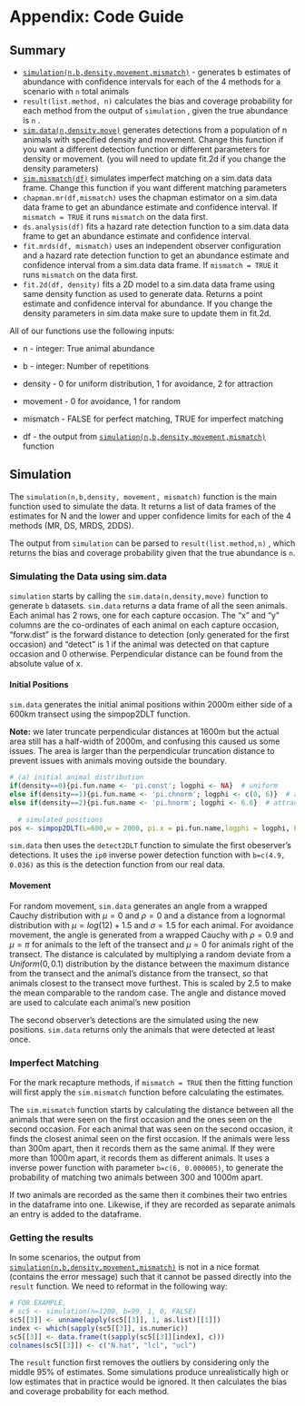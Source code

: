 # Appendix: Code Guide
## Summary

-   [`simulation(n,b,density,movement,mismatch)`](#simulation) - generates b estimates of abundance with confidence intervals for each of the 4 methods for a scenario with `n` total animals
-   `result(list.method, n)` calculates the bias and coverage probability for each method from the output of `simulation` , given the true abundance is `n` .
-   [`sim.data(n,density,move)`](#sim.data) generates detections from a population of n animals with specified density and movement. Change this function if you want a different detection function or different parameters for density or movement. (you will need to update fit.2d if you change the density parameters)
-   [`sim.mismatch(df)`](#sim.mismatch) simulates imperfect matching on a sim.data data frame. Change this function if you want different matching parameters
-   `chapman.mr(df,mismatch)` uses the chapman estimator on a sim.data data frame to get an abundance estimate and confidence interval. If `mismatch = TRUE` it runs `mismatch` on the data first.
-   `ds.analysis(df)` fits a hazard rate detection function to a sim.data data frame to get an abundance estimate and confidence interval.
-   `fit.mrds(df, mismatch)` uses an independent observer configuration and a hazard rate detection function to get an abundance estimate and confidence interval from a sim.data data frame. If `mismatch = TRUE` it runs `mismatch` on the data first.
-   `fit.2d(df, density)` fits a 2D model to a sim.data data frame using same density function as used to generate data. Returns a point estimate and confidence interval for abundance. If you change the density parameters in sim.data make sure to update them in fit.2d.

All of our functions use the following inputs:

-   n - integer: True animal abundance

-   b - integer: Number of repetitions

-   density - 0 for uniform distribution, 1 for avoidance, 2 for attraction

-   movement - 0 for avoidance, 1 for random

-   mismatch - FALSE for perfect matching, TRUE for imperfect matching

-   df - the output from [`simulation(n,b,density,movement,mismatch)`](#simulation) function

## Simulation {#simulation}

The `simulation(n,b,density, movement, mismatch)` function is the main function used to simulate the data. It returns a list of data frames of the estimates for N and the lower and upper confidence limits for each of the 4 methods (MR, DS, MRDS, 2DDS).

The output from `simulation` can be parsed to `result(list.method,n)` , which returns the bias and coverage probability given that the true abundance is `n`.

### Simulating the Data using sim.data {#sim.data}

`simulation` starts by calling the `sim.data(n,density,move)` function to generate `b` datasets. `sim.data` returns a data frame of all the seen animals. Each animal has 2 rows, one for each capture occasion. The "x" and "y" columns are the co-ordinates of each animal on each capture occasion, "forw.dist" is the forward distance to detection (only generated for the first occasion) and "detect" is 1 if the animal was detected on that capture occasion and 0 otherwise. Perpendicular distance can be found from the absolute value of x.

#### Initial Positions

`sim.data` generates the initial animal positions within 2000m either side of a 600km transect using the simpop2DLT function.

**Note:** we later truncate perpendicular distances at 1600m but the actual area still has a half-width of 2000m, and confusing this caused us some issues. The area is larger than the perpendicular truncation distance to prevent issues with animals moving outside the boundary.

```r
# (a) initial animal distribution
if(density==0){pi.fun.name <- 'pi.const'; logphi <- NA}  # uniform
else if(density==1){pi.fun.name <- 'pi.chnorm'; logphi <- c(0, 6)}  # avoid
else if(density==2){pi.fun.name <- 'pi.hnorm'; logphi <- 6.6}  # attracted
  
  # simulated positions
pos <- simpop2DLT(L=600,w = 2000, pi.x = pi.fun.name,logphi = logphi, En = n, fixed.n = T)

```

`sim.data` then uses the `detect2DLT` function to simulate the first obeserver's detections. It uses the `ip0` inverse power detection function with `b=c(4.9, 0.036)` as this is the detection function from our real data.

#### Movement

For random movement, `sim.data` generates an angle from a wrapped Cauchy distribution with $\mu = 0$ and $\rho = 0$ and a distance from a lognormal distribution with $\mu = log(12) + 1.5$ and $\sigma = 1.5$ for each animal. For avoidance movement, the angle is generated from a wrapped Cauchy with $\rho = 0.9$ and $\mu = \pi$ for animals to the left of the transect and $\mu = 0$ for animals right of the transect. The distance is calculated by multiplying a random deviate from a $Uniform(0,0.1)$ distribution by the distance between the maximum distance from the transect and the animal's distance from the transect, so that animals closest to the transect move furthest. This is scaled by 2.5 to make the mean comparable to the random case. The angle and distance moved are used to calculate each animal's new position

The second observer's detections are the simulated using the new positions. `sim.data` returns only the animals that were detected at least once.

### Imperfect Matching {#sim.mismatch}

For the mark recapture methods, if `mismatch = TRUE` then the fitting function will first apply the `sim.mismatch` function before calculating the estimates.

The `sim.mismatch` function starts by calculating the distance between all the animals that were seen on the first occasion and the ones seen on the second occasion. For each animal that was seen on the second occasion, it finds the closest animal seen on the first occasion. If the animals were less than 300m apart, then it records them as the same animal. If they were more than 1000m apart, it records them as different animals. It uses a inverse power function with parameter `b=c(6, 0.000005)`, to generate the probability of matching two animals between 300 and 1000m apart.

If two animals are recorded as the same then it combines their two entries in the dataframe into one. Likewise, if they are recorded as separate animals an entry is added to the dataframe.

### Getting the results {#result}

In some scenarios, the output from [`simulation(n,b,density,movement,mismatch)`](#simulation) is not in a nice format (contains the error message) such that it cannot be passed directly into the `result` function. We need to reformat in the following way:

```r
# FOR EXAMPLE,
# sc5 <- simulation(n=1200, b=99, 1, 0, FALSE)
sc5[[3]] <- unname(apply(sc5[[3]], 1, as.list)[[1]])
index <- which(sapply(sc5[[3]], is.numeric))
sc5[[3]] <- data.frame(t(sapply(sc5[[3]][index], c)))
colnames(sc5[[3]]) <- c("N.hat", "lcl", "ucl")
```

The `result` function first removes the outliers by considering only the middle 95% of estimates. Some simulations produce unrealistically high or low estimates that in practice would be ignored. It then calculates the bias and coverage probability for each method.
